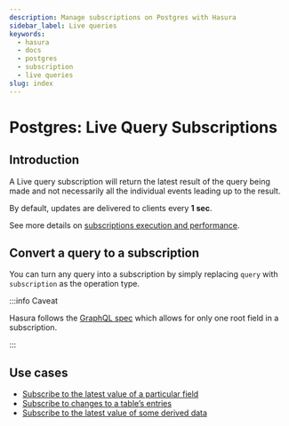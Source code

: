 ```yaml
---
description: Manage subscriptions on Postgres with Hasura
sidebar_label: Live queries
keywords:
  - hasura
  - docs
  - postgres
  - subscription
  - live queries
slug: index
---
```


# Postgres: Live Query Subscriptions

## Introduction

A Live query subscription will return the latest result of the query being made and not necessarily all the individual
events leading up to the result.

By default, updates are delivered to clients every **1 sec**.

See more details on
[subscriptions execution and performance](/subscriptions/postgres/livequery/execution-and-performance.mdx).

## Convert a query to a subscription

You can turn any query into a subscription by simply replacing `query` with `subscription` as the operation type.

:::info Caveat

Hasura follows the [GraphQL spec](https://graphql.github.io/graphql-spec/June2018/#sec-Single-root-field) which allows
for only one root field in a subscription.

:::

## Use cases

- [Subscribe to the latest value of a particular field](/subscriptions/postgres/livequery/use-cases.mdx#pg-subscribe-field)
- [Subscribe to changes to a table’s entries](/subscriptions/postgres/livequery/use-cases.mdx#pg-subscribe-table)
- [Subscribe to the latest value of some derived data](/subscriptions/postgres/livequery/use-cases.mdx#pg-subscribe-derived)
